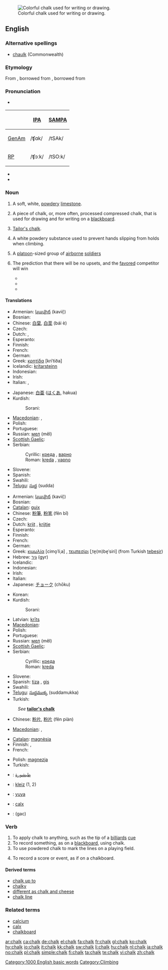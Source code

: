 {{wikipedia}}
[[Image:Chalk.jpg|thumb|right|Colorful chalk used for writing or drawing.]]
==English==

===Alternative spellings===
* [[chaulk]] (Commonwealth)

===Etymology===
From {{etyl|ang|en}} {{term|cealc|lang=ang}}, borrowed from {{etyl|la}} {{term|calx||limestone|lang=la}}, borrowed from {{etyl|grc}} {{term|χάλιξ||pebble|tr=khaliks|lang=grc|sc=polytonic}}

===Pronunciation===
* {{enPR|chôk}}

{| border=1 cellpadding=5
! !! [[w:International Phonetic Alphabet|IPA]] !! [[w:SAMPA|SAMPA]]
|-
! [[GenAm]]
| /ʧɑk/ || /tSAk/
|-
! [[RP]]
| /ʧɔːk/ || /tSO:k/
|}
* {{audio|en-us-chalk.ogg|Audio (US)}}
* {{rhymes|ɔːk}}

===Noun===
{{en-noun|s|-}}

# {{uncountable}} A soft, white, [[powdery]] [[limestone]].
# {{countable}} A piece of chalk, or, more often, processed compressed chalk, that is used for drawing and for writing on a [[blackboard]].
# [[Tailor's chalk]].
# {{uncountable|climbing}} A white powdery substance used to prevent hands slipping from holds when climbing.<!--Isn't this the same as the first def?-->
# {{US|military|countable}} A [[platoon]]-sized group of [[airborne]] [[soldier]]s
# {{US|sports|mostly|basketball}} The prediction that there will be no upsets, and the [[favored]] competitor will win
#* {{quote-news|1982|March 22|Phil Musick|And the pick here is - Georgetown over Houston|Pittsburgh Post-Gazette|url=http://news.google.com/newspapers?id=p-YNAAAAIBAJ&sjid=lG0DAAAAIBAJ&pg=5414,4919698|page=13
|passage=OK, let's get rid of the '''chalk''' players right away.  The '''chalk''' likes North Carolina.  Dean Smith has taken Carolina to the Final Four six times.}}
#* {{quote-news|1995|April 6||Notes on a Scorecard|Los Angeles Times|url=http://pqasb.pqarchiver.com/latimes/access/22775635.xml?dids=22775635:22775635&FMT=ABS&FMTS=ABS:FT|page=C3
|passage=Excuse us for sticking with the '''chalk''', but the predicted winners are Afternoon Deelites in the Derby, Oliver McCall over Larry Holmes, Nick Faldo in the Masters, and Al Unser Jr. in the Grand Prix.}}
#* {{quote-news|2008|March 24|Jason Bauman|Non-news of the week: Obama picks North Carolina|Beacon-News|city=Aurora, Illinois|url=http://nl.newsbank.com/nl-search/we/Archives?p_text_direct-0=11FF7064C02E5360&p_field_direct-0=document_id
|passage=Instead, he played the '''chalk''' and selected the No. 1 overall seed in the tournament. }}

{{wikipedia|chalk (military)}}

====Translations====
{{trans-top|a soft, white, powdery limestone}}
* Armenian: [[կավիճ]] (kavič̣)
* Bosnian: {{t-|bs|kreda|f}}
* Chinese: [[白堊]], [[白垩]] (bái è)
* Czech: {{t-|cs|křída|f}}
* Dutch: {{t+|nl|krijt|n}}, {{t-|nl|krijtgesteente|n}}
* Esperanto: {{t-|eo|kreto|xs=Esperanto}}
* Finnish: {{t-|fi|liitukivi}}
* French: {{t+|fr|craie|f}}
* German: {{t+|de|Kreide|f}}
* Greek: [[κρητίδα]] [kriˈtiða] {{f}}
* Icelandic: [[krítarsteinn]] {{m}}
* Indonesian: {{t|id|kapur|xs=Indonesian}}
* Irish: {{t-|ga|cailc|f|xs=Irish}}
* Italian: {{t+|it|gesso|m}}, {{t+|it|creta|f}}
{{trans-mid}}
* Japanese: [[白亜]] ([[はくあ]], hakua)
* Kurdish:
*: Sorani: {{t|ku|گه‌چ|tr=gach|sc=ku-Arab}}
* [[Macedonian]]: {{t-|mk|креда|f|tr=kréda|sc=Cyrl|xs=Macedonian}},  {{t|mk|вар|f|tr=var|sc=Cyrl|xs=Macedonian}}
* Polish: {{t+|pl|kreda|f}}
* Portuguese: {{t+|pt|cal|f}}
* Russian: [[мел]] (měl) {{m}}
* [[Scottish Gaelic]]: {{t-|gd|cailc|f|xs=Scottish Gaelic}}
* Serbian:
*: Cyrillic: [[креда#Serbian|креда]] {{f}}, [[варно]] {{n}}
*: Roman: [[kreda#Serbian|kreda]] {{f}}, [[vapno]] {{n}}
* Slovene: {{t+|sl|kreda|f}}
* Spanish: {{t-|es|creta|f}}
* Swahili: {{t|sw|chaki}}
* [[Telugu]]: [[సుద్ద]] (sudda)
{{trans-bottom}}

{{trans-top|a piece of chalk used for drawing and on a blackboard}}
* Armenian: [[կավիճ]] (kavič̣)
* Bosnian: {{t-|bs|kreda|f}}
* [[Catalan]]: [[guix]] {{m}}
* Chinese: [[粉筆]], [[粉笔]] (fěn bǐ)
* Czech: {{t-|cs|křída|f}}
* Dutch: [[krijt]] {{n}}, [[krijtje]] {{n}}
* Esperanto: {{t-|eo|kreto|xs=Esperanto}}
* Finnish: {{t-|fi|liitu}}
* French: {{t+|fr|craie|f}}
* German: {{t+|de|Kreide|f}}
* Greek: [[κιμωλία]] [cimo̞ˈliˌa] {{f}}, [[τεμπεσίρι]] [ˌte̞(m)be̞ˈsiri] (from Turkish [[tebeşir]]) {{n}}
* Hebrew: [[גיר]] (gyr) {{m}}
* Icelandic: {{t-|is|krít|f}}
* Indonesian: {{t|id|kapur tulis|xs=Indonesian}}
* Irish: {{t-|ga|cailc|f|xs=Irish}}
* Italian: {{t-|it|gessetto|m}}
* Japanese: [[チョーク]] (chōku)
{{trans-mid}}
* Korean: {{t-|ko|분필|sc=Hang}}
* Kurdish:
*: Sorani: {{t|ku|ته‌باشیر|tr=tabAsheer|sc=ku-Arab}}
* Latvian: [[krīts]] {{m}}
* [[Macedonian]]: {{t-|mk|креда|f|tr=kréda|sc=Cyrl|xs=Macedonian}}
* Polish: {{t+|pl|kreda|f}}
* Portuguese: {{t+|pt|giz|m}}
* Russian: [[мел]] (měl) {{m}}
* [[Scottish Gaelic]]: {{t-|gd|cailc|f|xs=Scottish Gaelic}}
* Serbian:
*: Cyrillic: [[креда#Serbian|креда]] {{f}}
*: Roman: [[kreda#Serbian|kreda]] {{f}}
* Slovene: {{t+|sl|kreda|f}}
* Spanish: [[tiza]] {{f}}, [[gis]] {{m}} {{italbrac|Mexico}}
* Swahili: {{t|sw|chaki}}
* [[Telugu]]: [[సుద్దముక్క]] (suddamukka)
* Turkish: {{t+|tr|tebeşir}}
{{trans-bottom}}

{{trans-top|tailor's chalk}}
: ''See'' '''[[tailor's chalk|tailor's chalk]]'''
* Chinese: [[粉片]], [[粉片]] (fěn piàn)
{{trans-mid}}
* [[Macedonian]]: {{t|mk|кројачки сапун|m|tr=krójacki sápun|sc=Cyrl|xs=Macedonian}},  {{t|mk|кројачка реда|f|tr=krójacka kréda|sc=Cyrl|xs=Macedonian}}
{{trans-bottom}}

{{trans-top|&hellip; prevent from falling when climbing}}
* [[Catalan]]: [[magnèsia]] {{f}}
* Finnish: {{t-|fi|liitu}}, {{t+|fi|magnesium}}
* French: {{t+|fr|magnésie|f}}
{{trans-mid}}
* Polish: [[magnezja]] {{f}}
* Turkish: {{t+|tr|magnezyum}}
{{trans-bottom}}

<!--Remove this section once all of the translations below have been moved into the tables above.-->
{{checktrans-top}}
* {{ttbc|Arabic}}: [[طبشورة]]
* {{ttbc|Breton}}: [[kleiz]] {{m}} (1, 2)
* {{ttbc|Isthmus Zapotec}}: [[yuya]]
* {{ttbc|Latin}}: [[calx#Latin|calx]] {{f}}
* {{ttbc|Persian}}: {{fa-Arab|[[گچ]]}} (gac)
{{trans-bottom}}

===Verb===
{{en-verb}}

# To apply chalk to anything, such as the tip of a [[billiards]] [[cue]]
# To record something, as on a [[blackboard]], using chalk.
# To use powdered chalk to mark the lines on a playing field.
# {{figuratively}} To record a score or event, as if on a chalkboard.

====Derived terms====
* [[chalk up to]]
* [[chalky]]
* [[different as chalk and cheese]]
* [[chalk line]]

===Related terms===
* [[calcium]]
* [[calx]]
* [[chalkboard]]

[[Category:1000 English basic words]]
[[Category:Climbing]]

[[ar:chalk]]
[[ca:chalk]]
[[de:chalk]]
[[el:chalk]]
[[fa:chalk]]
[[fr:chalk]]
[[gl:chalk]]
[[ko:chalk]]
[[hy:chalk]]
[[io:chalk]]
[[it:chalk]]
[[kk:chalk]]
[[sw:chalk]]
[[li:chalk]]
[[hu:chalk]]
[[nl:chalk]]
[[ja:chalk]]
[[no:chalk]]
[[pl:chalk]]
[[simple:chalk]]
[[fi:chalk]]
[[ta:chalk]]
[[te:chalk]]
[[vi:chalk]]
[[zh:chalk]]